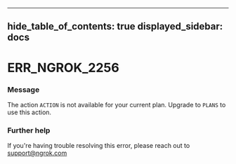 

---
hide_table_of_contents: true
displayed_sidebar: docs
---


# ERR_NGROK_2256

### Message
The action `ACTION` is not available for your current plan. Upgrade to `PLANS` to use this action.

<ErrorDetails />



### Further help
If you're having trouble resolving this error, please reach out to [support@ngrok.com](mailto:support@ngrok.com?subject=Help%20with%20ERR_NGROK_2256)

